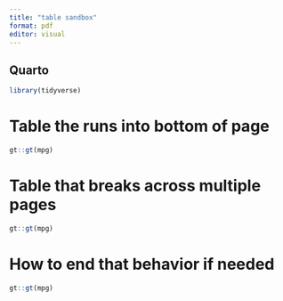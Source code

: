 ```yaml
---
title: "table sandbox"
format: pdf
editor: visual
---
```


## Quarto

```r
library(tidyverse)
```

# Table the runs into bottom of page

```r
gt::gt(mpg)
```

# Table that breaks across multiple pages

`#show figure: set block(breakable: true)`{=typst}

```r
gt::gt(mpg)
```

# How to end that behavior if needed

`#set block(breakable: false)`{=typst}

```r
gt::gt(mpg)
```





